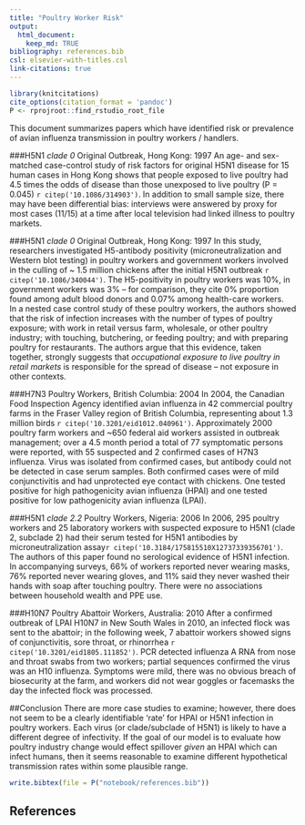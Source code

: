 ```yaml
---
title: "Poultry Worker Risk"
output:
  html_document:
    keep_md: TRUE
bibliography: references.bib
csl: elsevier-with-titles.csl
link-citations: true
---
```


```r
library(knitcitations)
cite_options(citation_format = 'pandoc')
P <- rprojroot::find_rstudio_root_file
```

This document summarizes papers which have identified risk or prevalence of avian influenza transmission in poultry workers / handlers. 

###H5N1 *clade 0* Original Outbreak, Hong Kong: 1997
An age- and sex-matched case-control study of risk factors for original H5N1 disease for 15 human cases in Hong Kong shows that people exposed to live poultry had 4.5 times the odds of disease than those unexposed to live poultry (P = 0.045) `r citep('10.1086/314903')`. In addition to small sample size, there may have been differential bias: interviews were answered by proxy for most cases (11/15) at a time after local television had linked illness to poultry markets. 

###H5N1 *clade 0* Original Outbreak, Hong Kong: 1997
In this study, researchers investigated H5-antibody positivity (microneutralization and Western blot testing) in poultry workers and government workers involved in the culling of ~ 1.5 million chickens after the initial H5N1 outbreak `r citep('10.1086/340044')`. The H5-positivity in poultry workers was 10%, in government workers was 3% -- for comparison, they cite 0% proportion found among adult blood donors and 0.07% among health-care workers.  
In a nested case control study of these poultry workers, the authors showed that the risk of infection increases with the number of types of poultry exposure; with work in retail versus farm, wholesale, or other poultry industry; with touching, butchering, or feeding poultry; and with preparing poultry for restaurants. The authors argue that this evidence, taken together, strongly suggests that *occupational exposure to live poultry in retail markets* is responsible for the spread of disease -- not exposure in other contexts.  

###H7N3 Poultry Workers, British Columbia: 2004
In 2004, the Canadian Food Inspection Agency identified avian influenza in 42 commercial poultry farms in the Fraser Valley region of British Columbia, representing about 1.3 million birds `r citep('10.3201/eid1012.040961')`. Approximately 2000 poultry farm workers and ~650 federal aid workers assisted in outbreak management; over a 4.5 month period a total of 77 symptomatic persons were reported, with 55 suspected and 2 confirmed cases of H7N3 influenza. Virus was isolated from confirmed cases, but antibody could not be detected in case serum samples. Both confirmed cases were of mild conjunctivitis and had unprotected eye contact with chickens. One tested positive for high pathogenicity avian influenza (HPAI) and one tested positive for low pathogenicity avian influenza (LPAI).

###H5N1 *clade 2.2* Poultry Workers, Nigeria: 2006
In 2006, 295 poultry workers and 25 laboratory workers with suspected exposure to H5N1 (clade 2, subclade 2) had their serum tested for H5N1 antibodies by microneutralization assay`r citep('10.3184/175815510X12737339356701')`. The authors of this paper found no serological evidence of H5N1 infection. In accompanying surveys, 66% of workers reported never wearing masks, 76% reported never wearing gloves, and 11% said they never washed their hands with soap after touching poultry. There were no associations between household wealth and PPE use.

###H10N7 Poultry Abattoir Workers, Australia: 2010
After a confirmed outbreak of LPAI H10N7 in New South Wales in 2010, an infected flock was sent to the abattoir; in the following week, 7 abattoir workers showed signs of conjunctivitis, sore throat, or rhinorrhea `r citep('10.3201/eid1805.111852')`. PCR detected influenza A RNA from nose and throat swabs from two workers; partial sequences confirmed the virus was an H10 influenza. Symptoms were mild, there was no obvious breach of biosecurity at the farm, and workers did not wear goggles or facemasks the day the infected flock was processed. 

##Conclusion
There are more case studies to examine; however, there does not seem to be a clearly identifiable 'rate' for HPAI or H5N1 infection in poultry workers. Each virus (or clade/subclade of H5N1) is likely to have a different degree of infectivity. If the goal of our model is to evaluate how poultry industry change would effect spillover *given* an HPAI which can infect humans, then it seems reasonable to examine different hypothetical transmission rates within some plausible range.   


```r
write.bibtex(file = P("notebook/references.bib"))
```

## References

<div id="refs"></div>
